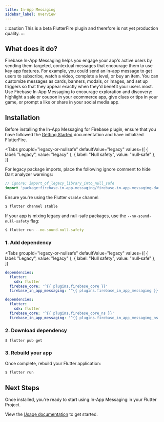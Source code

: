 ```yaml
---
title: In-App Messaging
sidebar_label: Overview
---
```


:::caution
This is a beta FlutterFire plugin and therefore is not yet production quality.
:::

## What does it do?

Firebase In-App Messaging helps you engage your app's active users by sending them targeted,
contextual messages that encourage them to use key app features. For example, you could send
an in-app message to get users to subscribe, watch a video, complete a level, or buy an item.
You can customize messages as cards, banners, modals, or images, and set up triggers so that
they appear exactly when they'd benefit your users most.
Use Firebase In-App Messaging to encourage exploration and discovery: highlight a sale or
coupon in your ecommerce app, give clues or tips in your game, or prompt a like or share in
your social media app.

<YouTube id="5MRKpvKV2pg" />

## Installation

Before installing the In-App Messaging for Firebase plugin, ensure that you have followed the [Getting Started](../overview.mdx) documentation
and have initialized FlutterFire.

<Tabs
groupId="legacy-or-nullsafe"
defaultValue="legacy"
values={[
    { label: "Legacy", value: "legacy" },
    { label: "Null safety", value: "null-safe" },
]}
>
<TabItem value="legacy">

For legacy package imports, place the following ignore comment to hide Dart analyzer warnings:

```dart
// ignore: import_of_legacy_library_into_null_safe
import 'package:firebase-in-app-messaging/firebase-in-app-messaging.dart';
```

</TabItem>
<TabItem value="null-safe">

Ensure you're using the Flutter `stable` channel:

```bash
$ flutter channel stable
```

If your app is mixing legacy and null-safe packages, use the `--no-sound-null-safety` flag:

```bash
$ flutter run --no-sound-null-safety
```

</TabItem>
</Tabs>

### 1. Add dependency

<Tabs
  groupId="legacy-or-nullsafe"
  defaultValue="legacy"
  values={[
    { label: "Legacy", value: "legacy" },
    { label: "Null safety", value: "null-safe" },
  ]}
>
<TabItem value="legacy">

```yaml {5} title="pubspec.yaml"
dependencies:
  flutter:
    sdk: flutter
  firebase_core: '^{{ plugins.firebase_core }}'
  firebase_in_app_messaging: '^{{ plugins.firebase_in_app_messaging }}'
```

</TabItem>
<TabItem value="null-safe">

```yaml {5} title="pubspec.yaml"
dependencies:
  flutter:
    sdk: flutter
  firebase_core: '^{{ plugins.firebase_core_ns }}'
  firebase_in_app_messaging: '^{{ plugins.firebase_in_app_messaging_ns }}'
```

</TabItem>
</Tabs>

### 2. Download dependency

```
$ flutter pub get
```

### 3. Rebuild your app

Once complete, rebuild your Flutter application:

```bash
$ flutter run
```

## Next Steps

Once installed, you're ready to start using In-App Messaging in your Flutter Project.

View the [Usage documentation](usage.mdx) to get started.
